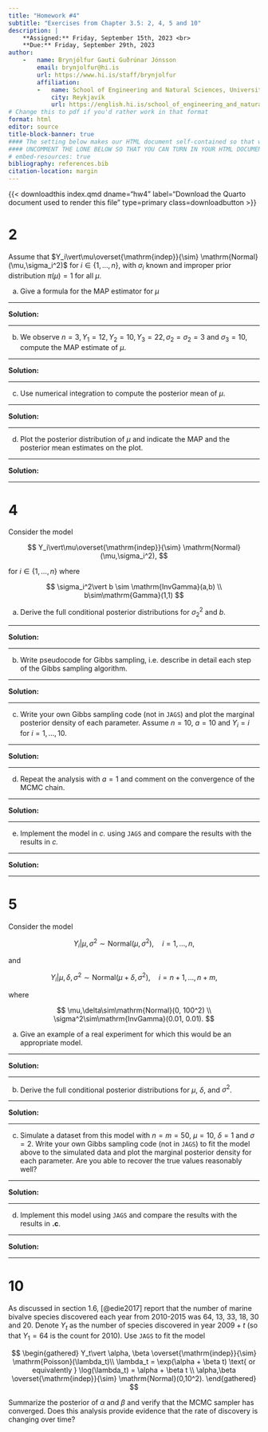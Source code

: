 ```yaml
---
title: "Homework #4"
subtitle: "Exercises from Chapter 3.5: 2, 4, 5 and 10"
description: |
    **Assigned:** Friday, September 15th, 2023 <br>
    **Due:** Friday, September 29th, 2023
author: 
    -   name: Brynjólfur Gauti Guðrúnar Jónsson
        email: brynjolfur@hi.is
        url: https://www.hi.is/staff/brynjolfur
        affiliation: 
        -   name: School of Engineering and Natural Sciences, University of Iceland
            city: Reykjavík
            url: https://english.hi.is/school_of_engineering_and_natural_sciences
# Change this to pdf if you'd rather work in that format
format: html 
editor: source
title-block-banner: true
#### The setting below makes our HTML document self-contained so that we can turn it in ####
#### UNCOMMENT THE LONE BELOW SO THAT YOU CAN TURN IN YOUR HTML DOCUMENT ###################
# embed-resources: true 
bibliography: references.bib
citation-location: margin
---
```


{{< downloadthis index.qmd dname="hw4" label="Download the Quarto document used to render this file" type=primary class=downloadbutton >}}

# 2

Assume that $Y_i\vert\mu\overset{\mathrm{indep}}{\sim} \mathrm{Normal}(\mu,\sigma_i^2)$ for $i \in \{1, \dots, n\}$, with $\sigma_i$ known and improper prior distribution $\pi(\mu)=1$ for all $\mu$.

a.  Give a formula for the MAP estimator for $\mu$

------------------------------------------------------------------------

**Solution:**

------------------------------------------------------------------------

b.  We observe $n=3, Y_1=12, Y_2=10, Y_3=22, \sigma_2=\sigma_2=3$ and $\sigma_3=10$, compute the MAP estimate of $\mu$.

------------------------------------------------------------------------

**Solution:**

------------------------------------------------------------------------

c.  Use numerical integration to compute the posterior mean of $\mu$.

------------------------------------------------------------------------

**Solution:**

------------------------------------------------------------------------

d.  Plot the posterior distribution of $\mu$ and indicate the MAP and the posterior mean estimates on the plot.

------------------------------------------------------------------------

**Solution:**

------------------------------------------------------------------------

# 4

Consider the model

$$
Y_i\vert\mu\overset{\mathrm{indep}}{\sim} \mathrm{Normal}(\mu,\sigma_i^2),
$$

for $i \in \{1, \dots, n\}$ where

$$
\sigma_i^2\vert b \sim \mathrm{InvGamma}(a,b) \\ b\sim\mathrm{Gamma}(1,1)
$$

a.  Derive the full conditional posterior distributions for $\sigma^2_2$ and $b$.

------------------------------------------------------------------------

**Solution:**

------------------------------------------------------------------------

b.  Write pseudocode for Gibbs sampling, i.e. describe in detail each step of the Gibbs sampling algorithm.

------------------------------------------------------------------------

**Solution:**

------------------------------------------------------------------------

c.  Write your own Gibbs sampling code (not in `JAGS`) and plot the marginal posterior density of each parameter. Assume $n=10$, $a=10$ and $Y_i=i$ for $i=1, \dots, 10$.

------------------------------------------------------------------------

**Solution:**

------------------------------------------------------------------------

d.  Repeat the analysis with $a=1$ and comment on the convergence of the MCMC chain.

------------------------------------------------------------------------

**Solution:**

------------------------------------------------------------------------

e.  Implement the model in *c.* using `JAGS` and compare the results with the results in *c.*

------------------------------------------------------------------------

**Solution:**

------------------------------------------------------------------------

# 5

Consider the model

$$
Y_i\vert\mu, \sigma^2 \sim \mathrm{Normal}(\mu,\sigma^2),\quad i=1,\dots,n,
$$

and

$$
Y_i\vert\mu,\delta, \sigma^2 \sim \mathrm{Normal}(\mu+\delta,\sigma^2),\quad i=n+1,\dots,n+m,
$$

where

$$
\mu,\delta\sim\mathrm{Normal}(0, 100^2) \\
\sigma^2\sim\mathrm{InvGamma}(0.01, 0.01).
$$

a.  Give an example of a real experiment for which this would be an appropriate model.

------------------------------------------------------------------------

**Solution:**

------------------------------------------------------------------------

b.  Derive the full conditional posterior distributions for $\mu$, $\delta$, and $\sigma^2$.

------------------------------------------------------------------------

**Solution:**

------------------------------------------------------------------------

c.  Simulate a dataset from this model with $n=m=50$, $\mu=10$, $\delta=1$ and $\sigma=2$. Write your own Gibbs sampling code (not in `JAGS`) to fit the model above to the simulated data and plot the marginal posterior density for each parameter. Are you able to recover the true values reasonably well?

------------------------------------------------------------------------

**Solution:**

------------------------------------------------------------------------

d.  Implement this model using `JAGS` and compare the results with the results in **.c**.

------------------------------------------------------------------------

**Solution:**

------------------------------------------------------------------------

# 10





As discussed in section 1.6, [@edie2017] report that the number of marine bivalve species discovered each year from 2010-2015 was 64, 13, 33, 18, 30 and 20. Denote $Y_t$ as the number of species discovered in year $2009+t$ (so that $Y_1=64$ is the count for 2010). Use `JAGS` to fit the model

$$
\begin{gathered}
Y_t\vert \alpha, \beta \overset{\mathrm{indep}}{\sim} \mathrm{Poisson}(\lambda_t)\\
\lambda_t = \exp(\alpha + \beta t) \text{ or equivalently } \log(\lambda_t) = \alpha + \beta t \\
\alpha,\beta \overset{\mathrm{indep}}{\sim} \mathrm{Normal}(0,10^2).
\end{gathered}
$$

Summarize the posterior of $\alpha$ and $\beta$ and verify that the MCMC sampler has converged. Does this analysis provide evidence that the rate of discovery is changing over time?
